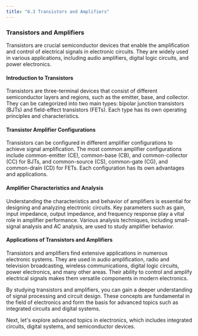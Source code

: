 ```yaml
---
title: "6.3 Transistors and Amplifiers"
---
```


### Transistors and Amplifiers

Transistors are crucial semiconductor devices that enable the amplification and control of electrical signals in electronic circuits. They are widely used in various applications, including audio amplifiers, digital logic circuits, and power electronics.

#### Introduction to Transistors

Transistors are three-terminal devices that consist of different semiconductor layers and regions, such as the emitter, base, and collector. They can be categorized into two main types: bipolar junction transistors (BJTs) and field-effect transistors (FETs). Each type has its own operating principles and characteristics.

#### Transistor Amplifier Configurations

Transistors can be configured in different amplifier configurations to achieve signal amplification. The most common amplifier configurations include common-emitter (CE), common-base (CB), and common-collector (CC) for BJTs, and common-source (CS), common-gate (CG), and common-drain (CD) for FETs. Each configuration has its own advantages and applications.

#### Amplifier Characteristics and Analysis

Understanding the characteristics and behavior of amplifiers is essential for designing and analyzing electronic circuits. Key parameters such as gain, input impedance, output impedance, and frequency response play a vital role in amplifier performance. Various analysis techniques, including small-signal analysis and AC analysis, are used to study amplifier behavior.

#### Applications of Transistors and Amplifiers

Transistors and amplifiers find extensive applications in numerous electronic systems. They are used in audio amplification, radio and television broadcasting, wireless communications, digital logic circuits, power electronics, and many other areas. Their ability to control and amplify electrical signals makes them versatile components in modern electronics.

By studying transistors and amplifiers, you can gain a deeper understanding of signal processing and circuit design. These concepts are fundamental in the field of electronics and form the basis for advanced topics such as integrated circuits and digital systems.

Next, let's explore advanced topics in electronics, which includes integrated circuits, digital systems, and semiconductor devices.
